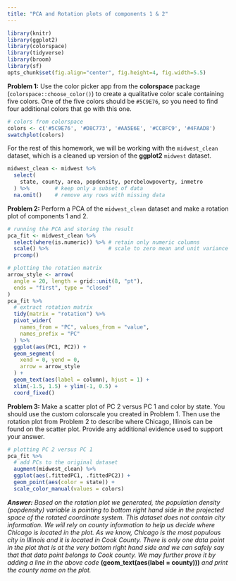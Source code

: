 ```yaml
---
title: "PCA and Rotation plots of components 1 & 2"
---
```


```r
library(knitr)
library(ggplot2)
library(colorspace)
library(tidyverse)
library(broom)
library(sf)
opts_chunk$set(fig.align="center", fig.height=4, fig.width=5.5)
```


**Problem 1:** Use the color picker app from the **colorspace** package (`colorspace::choose_color()`) to create a qualitative color scale containing five colors. One of the five colors should be `#5C9E76`, so you need to find four additional colors that go with this one.

```r
# colors from colorspace
colors <- c('#5C9E76', '#D8C773', '#AA5E6E', '#CC8FC9', '#4FAAD8')
swatchplot(colors)
```


For the rest of this homework, we will be working with the `midwest_clean` dataset, which is a cleaned up version of the **ggplot2** `midwest` dataset.

```r
midwest_clean <- midwest %>% 
  select(
    state, county, area, popdensity, percbelowpoverty, inmetro
  ) %>%        # keep only a subset of data
  na.omit()    # remove any rows with missing data
```


**Problem 2:** Perform a PCA of the `midwest_clean` dataset and make a rotation plot of components 1 and 2.

```r
# running the PCA and storing the result
pca_fit <- midwest_clean %>% 
  select(where(is.numeric)) %>% # retain only numeric columns
  scale() %>%                   # scale to zero mean and unit variance
  prcomp()  

# plotting the rotation matrix
arrow_style <- arrow(
  angle = 20, length = grid::unit(8, "pt"),
  ends = "first", type = "closed"
)
pca_fit %>%
  # extract rotation matrix
  tidy(matrix = "rotation") %>%
  pivot_wider(
    names_from = "PC", values_from = "value",
    names_prefix = "PC"
  ) %>%
  ggplot(aes(PC1, PC2)) +
  geom_segment(
    xend = 0, yend = 0,
    arrow = arrow_style
  ) +
  geom_text(aes(label = column), hjust = 1) +
  xlim(-1.5, 1.5) + ylim(-1, 0.5) + 
  coord_fixed()
```


**Problem 3:** Make a scatter plot of PC 2 versus PC 1 and color by state. You should use the custom colorscale you created in Problem 1. Then use the rotation plot from Problem 2 to describe where Chicago, Illinois can be found on the scatter plot. Provide any additional evidence used to support your answer.

```r
# plotting PC 2 versus PC 1
pca_fit %>%
  # add PCs to the original dataset
  augment(midwest_clean) %>%
  ggplot(aes(.fittedPC1, .fittedPC2)) +
  geom_point(aes(color = state)) +
  scale_color_manual(values = colors)
```

***Answer:*** *Based on the rotation plot we generated, the population density (popdensity) variable is pointing to bottom right hand side in the projected space of the rotated coordinate system. This dataset does not contain city information. We will rely on county information to help us decide where Chicago is located in the plot. As we know, Chicago is the most populous city in Illinois and it is located in Cook County. There is only one data point in the plot that is at the very bottom right hand side and we can safely say that that data point belongs to Cook county. We may further prove it by adding a line in the above code* **(geom_text(aes(label = county)))** *and print the county name on the plot.*



